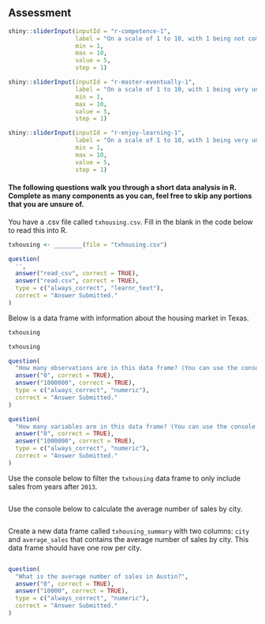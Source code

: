 ## Assessment

```r

shiny::sliderInput(inputId = "r-competence-1",
                   label = "On a scale of 1 to 10, with 1 being not competent and 10 being very competent, how competent do you think you are using the R programming language?", 
                   min = 1, 
                   max = 10, 
                   value = 5, 
                   step = 1)

shiny::sliderInput(inputId = "r-master-eventually-1",
                   label = "On a scale of 1 to 10, with 1 being very unlikely and 10 being very likely, how likely do they think it is that you will master the R language eventually?", 
                   min = 1, 
                   max = 10, 
                   value = 5, 
                   step = 1)

shiny::sliderInput(inputId = "r-enjoy-learning-1",
                   label = "On a scale of 1 to 10, with 1 being very unejoyable and 10 being very enjoyable, how much do you enjoy learning R?", 
                   min = 1, 
                   max = 10, 
                   value = 5, 
                   step = 1)

```

#### The following questions walk you through a short data analysis in R. Complete as many components as you can, feel free to skip any portions that you are unsure of.

You have a .csv file called `txhousing.csv`. Fill in the blank in the code below to read this into R.

```r
txhousing <- ________(file = "txhousing.csv")
```

```r
question(
  '',
  answer("read_csv", correct = TRUE),
  answer("read.csv", correct = TRUE),
  type = c("always_correct", "learnr_text"),
  correct = "Answer Submitted."
)
```

Below is a data frame with information about the housing market in Texas.

```r
txhousing
```

```r
txhousing
```

```r
question(
  "How many observations are in this data frame? (You can use the console above to examine the dataset)",
  answer("0", correct = TRUE),
  answer("1000000", correct = TRUE),
  type = c("always_correct", "numeric"),
  correct = "Answer Submitted."
)
```

```r
question(
  "How many variables are in this data frame? (You can use the console above to examine the dataset)",
  answer("0", correct = TRUE),
  answer("1000000", correct = TRUE),
  type = c("always_correct", "numeric"),
  correct = "Answer Submitted."
)
```

Use the console below to filter the `txhousing` data frame to only include sales from years after `2013`.

```r

```

Use the console below to calculate the average number of sales by city.

```r

```

Create a new data frame called `txhousing_summary` with two columns: `city` and `average_sales` that contains the average number of sales by city. This data frame should have one row per city.

```r

```

```r
question(
  "What is the average number of sales in Austin?",
  answer("0", correct = TRUE),
  answer("10000", correct = TRUE),
  type = c("always_correct", "numeric"),
  correct = "Answer Submitted."
)
```
